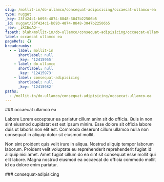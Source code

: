 ```yaml
---
slug: /mollit-in/do-ullamco/consequat-adipisicing/occaecat-ullamco-ea
type: nugget
_key: 23f424c1-b693-4874-8848-3047b22506b5
_id: nugget/23f424c1-b693-4874-8848-3047b22506b5
_rev: _iKCEoAO--_
fspath: blah/mollit-in/do-ullamco/consequat-adipisicing/occaecat-ullamco-ea.md
label: occaecat ullamco ea
pageRefs: {}
breadcrumbs:
  - - label: mollit-in
      shortlabel: null
      _key: '12415965'
    - label: do-ullamco
      shortlabel: null
      _key: '12415973'
    - label: consequat-adipisicing
      shortlabel: null
      _key: '12415982'
paths:
  - /mollit-in/do-ullamco/consequat-adipisicing/occaecat-ullamco-ea
---
```


<NuggetArea>
<Nugget slug="/mollit-in/do-ullamco/consequat-adipisicing/occaecat-ullamco-ea" type="nugget" _key="23f424c1-b693-4874-8848-3047b22506b5" _id="nugget/23f424c1-b693-4874-8848-3047b22506b5" _rev="_iKCEoAO--_" fspath="blah/mollit-in/do-ullamco/consequat-adipisicing/occaecat-ullamco-ea.md" label="occaecat ullamco ea" paths="/mollit-in/do-ullamco/consequat-adipisicing/occaecat-ullamco-ea">
<NuggetBody>
### occaecat ullamco ea

Labore Lorem excepteur ea pariatur cillum anim sit do officia. Quis in non sint eiusmod cupidatat est est ipsum minim. Esse dolore sit officia labore duis ut laboris non elit est. Commodo deserunt cillum ullamco nulla non consequat in aliquip dolor sit eiusmod mollit.

Non sint proident quis velit irure in aliqua. Nostrud aliquip tempor laborum laborum. Proident velit voluptate eu reprehenderit reprehenderit fugiat id aliquip nisi amet. Amet fugiat cillum do ea sint sit consequat esse mollit qui elit labore. Magna nostrud eiusmod ea occaecat do officia commodo mollit id ea dolore enim pariatur.

</NuggetBody>
<Breadcrumbs>
<Crumbs>
<Crumb _key="12415965" label="mollit-in" /><Crumb _key="12415973" label="do-ullamco" /><Crumb _key="12415982" label="consequat-adipisicing" />
</Crumbs>
</Breadcrumbs>
</Nugget>

<NuggetsInbound>
</NuggetsInbound>
<NuggetsOutbound>
</NuggetsOutbound>
</NuggetArea>
<PassagesInbound>
<Passage direction="inbound" type="passage" _key="12415982" _id="passage/12415982" _rev="_iKCEoAK---" label="consequat-adipisicing" passage="consequat-adipisicing" fspath="blah/mollit-in/do-ullamco/consequat-adipisicing" paths="/mollit-in/do-ullamco/consequat-adipisicing" slug="/mollit-in/do-ullamco/consequat-adipisicing">
<NuggetBody>
### consequat-adipisicing

</NuggetBody>
<Breadcrumbs>
<Crumbs>
<Crumb _key="12415965" label="mollit-in" /><Crumb _key="12415973" label="do-ullamco" />
</Crumbs>
</Breadcrumbs>
</Passage>

</PassagesInbound>
<PassagesOutbound>
</PassagesOutbound>
